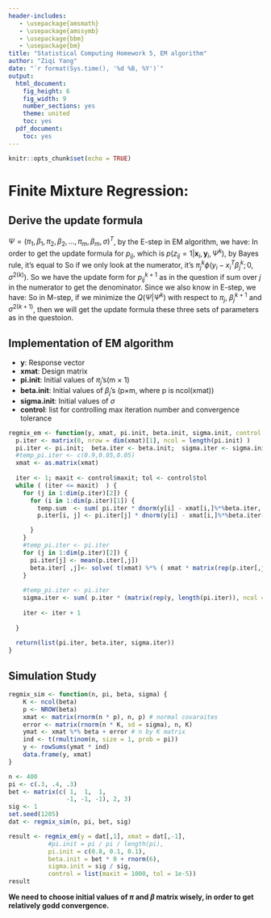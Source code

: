 ```yaml
---
header-includes:
   - \usepackage{amsmath}
   - \usepackage{amssymb}
   - \usepackage{bbm}
   - \usepackage{bm}
title: "Statistical Computing Homework 5, EM algorithm"
author: "Ziqi Yang"
date: "`r format(Sys.time(), '%d %B, %Y')`"
output:
  html_document:
    fig_height: 6
    fig_width: 9
    number_sections: yes
    theme: united
    toc: yes
  pdf_document:
    toc: yes
---
```


```r
knitr::opts_chunk$set(echo = TRUE)
```

# Finite Mixture Regression:

## Derive the update formula
$\Psi = (\pi_1, \beta_1, \pi_2, \beta_2, ..., \pi_m, \beta_m, \sigma)^T$, by the E-step in EM algorithm, we have:
\begin{align*}
Q(\Psi | \Psi^k) &= \sum_{\mathbf{z}} p(\mathbf{z}|\mathbf{x}, \mathbf{y}, \Psi^k) \log(p(\mathbf{x}, \mathbf{y}, \mathbf{z}|\Psi)) \\
&= \sum_{i=1}^n \sum_{j=1}^m p(z_{ij}=1|\mathbf{x}, \mathbf{y}, \Psi^k) \log(p(z_{ij}=1, \mathbf{x}, \mathbf{y}|\Psi))
\end{align*}
In order to get the update formula for $p_{ij}$, which is $p(z_{ij}=1 | \mathbf{x}_i, \mathbf{y}_i, \Psi^k)$, by Bayes rule, it's equal to
\begin{align*}
& \frac{p(z_{ij} = 1, \mathbf{x}_i, \mathbf{y}_i \lvert \Psi^k)}{p(\mathbf{x}_i, \mathbf{y}_i \lvert \Psi^k)} \\
=& \frac{p(z_{ij}=1 \lvert \Psi^k) p(\mathbf{x}_i, \mathbf{y}_i \lvert z_{ij}=1 , \Psi^k)}{p(\mathbf{x}_i, \mathbf{y}_i \lvert \Psi^k)}
\end{align*}
So if we only look at the numerator, it's $\pi_j^k \phi(y_i - x_i^T \beta_j^k; 0, \sigma^{2(k)})$. So we have  the update form for $p_{ij}^{k+1}$ as in the question if sum over $j$ in the numerator to get the denominator. Since we also know in E-step, we have:
\begin{align*}
Q(\Psi | \Psi^k) = \sum_{i=1}^n \sum_{j=1}^m p_{ij}^{k+1} \{ \log{\pi_j}+\log \phi(y_i-x_i^T \beta_j; 0, \sigma^2) \} 
\end{align*}
So in M-step, if we minimize the $Q(\Psi | \Psi^k)$ with respect to $\pi_j$, $\beta_j^{k+1}$ and $\sigma^{2(k+1)}$, then we will get the update formula these three sets of parameters as in the questoion. 


## Implementation of EM algorithm

* $\textbf{y}$: Response vector  
* $\textbf{xmat}$: Design matrix   
* $\textbf{pi.init}$: Initial values of $\pi_j$'s(m $\times$ 1)  
* $\textbf{beta.init}$: Initial values of $\beta_j$'s (p$\times$m, where p is ncol(xmat))  
* $\textbf{sigma.init}$: Initial values of $\sigma$  
* $\textbf{control}$: list for controlling max iteration number and convergence tolerance  

```r
regmix_em <- function(y, xmat, pi.init, beta.init, sigma.init, control = list(maxit = 1000, tol = 1e-5)) {
  p.iter <- matrix(0, nrow = dim(xmat)[1], ncol = length(pi.init) )
  pi.iter <- pi.init;  beta.iter <- beta.init;  sigma.iter <- sigma.init
  #temp_pi.iter <- c(0.9,0.05,0.05)
  xmat <- as.matrix(xmat)
  
  iter <- 1; maxit <- control$maxit; tol <- control$tol
  while ( (iter <= maxit)  ) {
    for (j in 1:dim(p.iter)[2]) {
      for (i in 1:dim(p.iter)[1]) {
        temp.sum  <- sum( pi.iter * dnorm(y[i] - xmat[i,]%*%beta.iter, mean=0, sd=sigma.iter^0.5) )
        p.iter[i, j] <- pi.iter[j] * dnorm(y[i] - xmat[i,]%*%beta.iter[ , j], mean=0, sd=sigma.iter^0.5) / temp.sum

      }
    }
    #temp_pi.iter <- pi.iter
    for (j in 1:dim(p.iter)[2]) {
      pi.iter[j] <- mean(p.iter[,j])
      beta.iter[ ,j]<- solve( t(xmat) %*% ( xmat * matrix(rep(p.iter[,j],2), ncol = 2) ) ) %*% t(xmat) %*% (p.iter[,j]*y)
    }
    
    #temp_pi.iter <- pi.iter
    sigma.iter <- sum( p.iter * (matrix(rep(y, length(pi.iter)), ncol = length(pi.iter)) - xmat %*% beta.iter)^2 ) / dim(p.iter)[1]
    
    iter <- iter + 1
    
  }
  
  return(list(pi.iter, beta.iter, sigma.iter))
}
```


## Simulation Study
```r
regmix_sim <- function(n, pi, beta, sigma) {
    K <- ncol(beta)
    p <- NROW(beta)
    xmat <- matrix(rnorm(n * p), n, p) # normal covaraites
    error <- matrix(rnorm(n * K, sd = sigma), n, K)
    ymat <- xmat %*% beta + error # n by K matrix
    ind <- t(rmultinom(n, size = 1, prob = pi))
    y <- rowSums(ymat * ind)
    data.frame(y, xmat)
}

```



```r
n <- 400
pi <- c(.3, .4, .3)
bet <- matrix(c( 1,  1,  1, 
                -1, -1, -1), 2, 3)
sig <- 1
set.seed(1205)
dat <- regmix_sim(n, pi, bet, sig)

result <- regmix_em(y = dat[,1], xmat = dat[,-1], 
           #pi.init = pi / pi / length(pi),
           pi.init = c(0.8, 0.1, 0.1),
           beta.init = bet * 0 + rnorm(6),
           sigma.init = sig / sig, 
           control = list(maxit = 1000, tol = 1e-5))
result
```

**We need to choose initial values of $\pi$ and $\beta$ matrix wisely, in order to get relatively godd convergence.**









